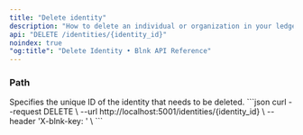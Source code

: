 ```yaml
---
title: "Delete identity"
description: "How to delete an individual or organization in your ledger."
api: "DELETE /identities/{identity_id}"
noindex: true
"og:title": "Delete Identity • Blnk API Reference"
---
```




<Key />

### Path
<ParamField path="identity_id" type="string" required>
  Specifies the unique ID of the identity that needs to be deleted.
</ParamField>

<RequestExample>
```json
curl --request DELETE \
  --url http://localhost:5001/identities/{identity_id} \
  --header 'X-blnk-key: <api-key>' \
```
</RequestExample>

<NeedHelp />